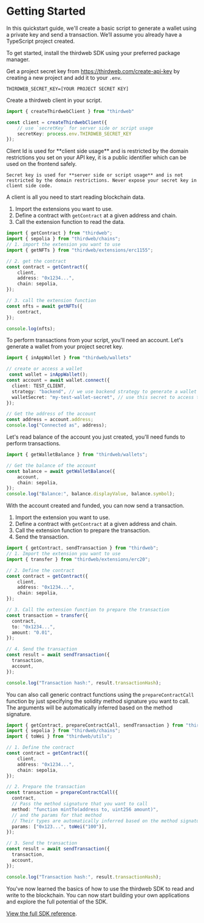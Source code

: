 
# Getting Started

In this quickstart guide, we'll create a basic script to generate a wallet using a private key and send a transaction. We’ll assume you already have a TypeScript project created.

<Steps>
<Step title="Install the SDK">

To get started, install the thirdweb SDK using your preferred package manager.

<InstallTabs npm="npm i thirdweb" yarn="yarn add thirdweb" pnpm="pnpm i thirdweb" bun="bun i thirdweb" />
</Step>

<Step title="Create a thirdweb client">

Get a project secret key from https://thirdweb.com/create-api-key by creating a new project and add it to your `.env`.

```shell
THIRDWEB_SECRET_KEY=[YOUR PROJECT SECRET KEY]
```

Create a thirdweb client in your script.

```ts
import { createThirdwebClient } from "thirdweb"

const client = createThirdwebClient({
	// use `secretKey` for server side or script usage
	secretKey: process.env.THIRDWEB_SECRET_KEY
});
```

<Callout variant="warning" title="Client Id vs Secret Key">
	Client Id is used for **client side usage** and is restricted by the domain restrictions you set on your API key, it is a public identifier which can be used on the frontend safely.

    Secret key is used for **server side or script usage** and is not restricted by the domain restrictions. Never expose your secret key in client side code.
</Callout>


</Step>

<Step title="Read Contract State">

A client is all you need to start reading blockchain data.

1. Import the extensions you want to use.
2. Define a contract with `getContract` at a given address and chain.
3. Call the extension function to read the data.

```ts
import { getContract } from "thirdweb";
import { sepolia } from "thirdweb/chains";
// 1. import the extension you want to use
import { getNFTs } from "thirdweb/extensions/erc1155";

// 2. get the contract
const contract = getContract({
    client,
    address: "0x1234...",
    chain: sepolia,
});

// 3. call the extension function
const nfts = await getNFTs({
	contract,
});

console.log(nfts);
```

</Step>

<Step title="Generate a wallet">

To perform transactions from your script, you'll need an account. Let's generate a wallet from your project secret key.

```ts
import { inAppWallet } from "thirdweb/wallets"

// create or access a wallet
 const wallet = inAppWallet();
const account = await wallet.connect({
  client: TEST_CLIENT,
  strategy: "backend", // we use backend strategy to generate a wallet from a secret key
  walletSecret: "my-test-wallet-secret", // use this secret to access the same wallet across multiple scripts
});

// Get the address of the account
const address = account.address;
console.log("Connected as", address);
```

</Step>

<Step title="Read Wallet Data">

Let's read balance of the account you just created, you'll need funds to perform transactions.

```ts
import { getWalletBalance } from "thirdweb/wallets";

// Get the balance of the account
const balance = await getWalletBalance({
	account,
	chain: sepolia,
});
console.log("Balance:", balance.displayValue, balance.symbol);
```

</Step>

<Step title="Send a transaction">

With the account created and funded, you can now send a transaction.

1. Import the extension you want to use.
2. Define a contract with `getContract` at a given address and chain.
3. Call the extension function to prepare the transaction.
4. Send the transaction.

```ts
import { getContract, sendTransaction } from "thirdweb";
// 1. Import the extension you want to use
import { transfer } from "thirdweb/extensions/erc20";

// 2. Define the contract
const contract = getContract({
    client,
    address: "0x1234...",
    chain: sepolia,
});

// 3. Call the extension function to prepare the transaction
const transaction = transfer({
  contract,
  to: "0x1234...",
  amount: "0.01",
});

// 4. Send the transaction
const result = await sendTransaction({
  transaction,
  account,
});

console.log("Transaction hash:", result.transactionHash);
```

You can also call generic contract functions using the `prepareContractCall` function by just specifying the solidity method signature you want to call. The arguments will be automatically inferred based on the method signature.

```ts
import { getContract, prepareContractCall, sendTransaction } from "thirdweb";
import { sepolia } from "thirdweb/chains";
import { toWei } from "thirdweb/utils";

// 1. Define the contract
const contract = getContract({
    client,
    address: "0x1234...",
    chain: sepolia,
});

// 2. Prepare the transaction
const transaction = prepareContractCall({
  contract,
  // Pass the method signature that you want to call
  method: "function mintTo(address to, uint256 amount)",
  // and the params for that method
  // Their types are automatically inferred based on the method signature
  params: ["0x123...", toWei("100")],
});

// 3. Send the transaction
const result = await sendTransaction({
  transaction,
  account,
});

console.log("Transaction hash:", result.transactionHash);
```

</Step>
<Step title="Conclusion">

You've now learned the basics of how to use the thirdweb SDK to read and write to the blockchain. You can now start building your own applications and explore the full potential of the SDK.

[View the full SDK reference](/references/typescript/v5).


</Step>

</Steps>
